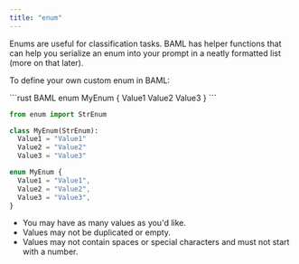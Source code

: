 ```yaml
---
title: "enum"
---
```


Enums are useful for classification tasks. BAML has helper functions that can help you serialize an enum into your prompt in a neatly formatted list (more on that later).

To define your own custom enum in BAML:

<CodeGroup>
```rust BAML
enum MyEnum {
  Value1
  Value2
  Value3
}
```

```python Python Equivalent
from enum import StrEnum

class MyEnum(StrEnum):
  Value1 = "Value1"
  Value2 = "Value2"
  Value3 = "Value3"
```

```typescript Typescript Equivalent
enum MyEnum {
  Value1 = "Value1",
  Value2 = "Value2",
  Value3 = "Value3",
}
```

</CodeGroup>

- You may have as many values as you'd like.
- Values may not be duplicated or empty.
- Values may not contain spaces or special characters and must not start with a number.
